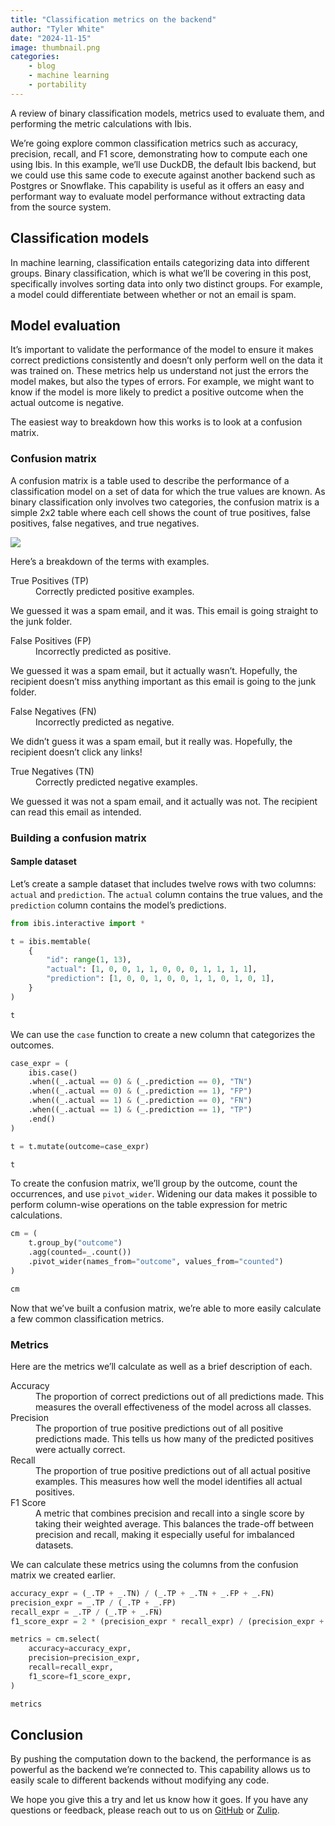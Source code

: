 ```yaml
---
title: "Classification metrics on the backend"
author: "Tyler White"
date: "2024-11-15"
image: thumbnail.png
categories:
    - blog
    - machine learning
    - portability
---
```


A review of binary classification models, metrics used to evaluate them, and performing
the metric calculations with Ibis.

We're going explore common classification metrics such as accuracy, precision, recall,
and F1 score, demonstrating how to compute each one using Ibis. In this example, we'll
use DuckDB, the default Ibis backend, but we could use this same code to execute
against another backend such as Postgres or Snowflake. This capability is useful as it
offers an easy and performant way to evaluate model performance without extracting data
from the source system.

## Classification models

In machine learning, classification entails categorizing data into different groups.
Binary classification, which is what we'll be covering in this post, specifically
involves sorting data into only two distinct groups. For example, a model could
differentiate between whether or not an email is spam.

## Model evaluation

It's important to validate the performance of the model to ensure it makes correct
predictions consistently and doesn’t only perform well on the data it was trained on.
These metrics help us understand not just the errors the model makes, but also the
types of errors. For example, we might want to know if the model is more likely to
predict a positive outcome when the actual outcome is negative.

The easiest way to breakdown how this works is to look at a confusion matrix.

### Confusion matrix

A confusion matrix is a table used to describe the performance of a classification
model on a set of data for which the true values are known. As binary classification
only involves two categories, the confusion matrix is a simple 2x2 table where each
cell shows the count of true positives, false positives, false negatives, and true
negatives.

![](confusion_matrix.png)

Here's a breakdown of the terms with examples.

True Positives (TP)
: Correctly predicted positive examples.

We guessed it was a spam email, and it was. This email is going straight to the junk
folder.

False Positives (FP)
: Incorrectly predicted as positive.

We guessed it was a spam email, but it actually wasn’t. Hopefully, the recipient
doesn’t miss anything important as this email is going to the junk folder.

False Negatives (FN)
: Incorrectly predicted as negative.

We didn't guess it was a spam email, but it really was. Hopefully, the recipient
doesn’t click any links!

True Negatives (TN)
: Correctly predicted negative examples.

We guessed it was not a spam email, and it actually was not. The recipient can read
this email as intended.

### Building a confusion matrix

#### Sample dataset

Let's create a sample dataset that includes twelve rows with two columns: `actual` and
`prediction`. The `actual` column contains the true values, and the `prediction` column
contains the model's predictions.

```python

from ibis.interactive import *

t = ibis.memtable(
    {
        "id": range(1, 13),
        "actual": [1, 0, 0, 1, 1, 0, 0, 0, 1, 1, 1, 1],
        "prediction": [1, 0, 0, 1, 0, 0, 1, 1, 0, 1, 0, 1],
    }
)

t
```

We can use the `case` function to create a new column that categorizes the outcomes.

```python

case_expr = (
    ibis.case()
    .when((_.actual == 0) & (_.prediction == 0), "TN")
    .when((_.actual == 0) & (_.prediction == 1), "FP")
    .when((_.actual == 1) & (_.prediction == 0), "FN")
    .when((_.actual == 1) & (_.prediction == 1), "TP")
    .end()
)

t = t.mutate(outcome=case_expr)

t
```

To create the confusion matrix, we'll group by the outcome, count the occurrences, and
use `pivot_wider`. Widening our data makes it possible to perform column-wise
operations on the table expression for metric calculations.

```python

cm = (
    t.group_by("outcome")
    .agg(counted=_.count())
    .pivot_wider(names_from="outcome", values_from="counted")
)

cm
```

Now that we've built a confusion matrix, we're able to more easily calculate a few
common classification metrics.

### Metrics

Here are the metrics we'll calculate as well as a brief description of each.

Accuracy
: The proportion of correct predictions out of all predictions made. This measures the
overall effectiveness of the model across all classes.

Precision
: The proportion of true positive predictions out of all positive predictions made.
This tells us how many of the predicted positives were actually correct.

Recall
: The proportion of true positive predictions out of all actual positive examples. This
measures how well the model identifies all actual positives.

F1 Score
: A metric that combines precision and recall into a single score by taking their
weighted average. This balances the trade-off between precision and recall, making it
especially useful for imbalanced datasets.

We can calculate these metrics using the columns from the confusion matrix we created
earlier.

```python

accuracy_expr = (_.TP + _.TN) / (_.TP + _.TN + _.FP + _.FN)
precision_expr = _.TP / (_.TP + _.FP)
recall_expr = _.TP / (_.TP + _.FN)
f1_score_expr = 2 * (precision_expr * recall_expr) / (precision_expr + recall_expr)

metrics = cm.select(
    accuracy=accuracy_expr,
    precision=precision_expr,
    recall=recall_expr,
    f1_score=f1_score_expr,
)

metrics
```

## Conclusion

By pushing the computation down to the backend, the performance is as powerful as the
backend we're connected to. This capability allows us to easily scale to different
backends without modifying any code.

We hope you give this a try and let us know how it goes. If you have any questions or
feedback, please reach out to us on [GitHub](https://github.com/ibis-project) or
[Zulip](https://ibis-project.zulipchat.com/).
